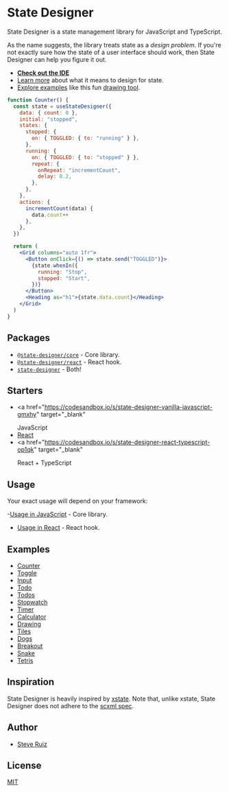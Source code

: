 # State Designer

State Designer is a state management library for JavaScript and TypeScript.

As the name suggests, the library treats state as a _design problem_. If you're not exactly sure how the state of a user interface should work, then State Designer can help you figure it out.

- [**Check out the IDE**](https://ide.state-designer.com/)
- [Learn more](/designing-state) about what it means to design for state.
- [Explore examples](https://tutorials.state-designer.com) like this fun [drawing tool](/examples/drawing/).

```jsx live=true
function Counter() {
  const state = useStateDesigner({
    data: { count: 0 },
    initial: "stopped",
    states: {
      stopped: {
        on: { TOGGLED: { to: "running" } },
      },
      running: {
        on: { TOGGLED: { to: "stopped" } },
        repeat: {
          onRepeat: "incrementCount",
          delay: 0.2,
        },
      },
    },
    actions: {
      incrementCount(data) {
        data.count++
      },
    },
  })

  return (
    <Grid columns="auto 1fr">
      <Button onClick={() => state.send("TOGGLED")}>
        {state.whenIn({
          running: "Stop",
          stopped: "Start",
        })}
      </Button>
      <Heading as="h1">{state.data.count}</Heading>
    </Grid>
  )
}
```

## Packages

- [`@state-designer/core`](https://github.com/state-designer/core) - Core library.
- [`@state-designer/react`](https://github.com/state-designer/react) - React hook.
- [`state-designer`](https://github.com/state-designer) - Both!

## Starters

- <a
    href="https://codesandbox.io/s/state-designer-vanilla-javascript-gmxhy"
    target="_blank"
  >
    JavaScript
  </a>
- <a href="https://codesandbox.io/s/state-designer-react-r0z0v" target="_blank">
    React
  </a>
- <a
    href="https://codesandbox.io/s/state-designer-react-typescript-op1qk"
    target="_blank"
  >
    React + TypeScript
  </a>

## Usage

Your exact usage will depend on your framework:

-[Usage in JavaScript](https://github.com/steveruizok/state-designer/tree/master/packages/core) - Core library.

- [Usage in React](https://github.com/steveruizok/state-designer/tree/master/packages/react) - React hook.

## Examples

- [Counter](/examples/counter)
- [Toggle](/examples/toggle)
- [Input](/examples/input)
- [Todo](/examples/todo)
- [Todos](/examples/todos)
- [Stopwatch](/examples/stopwatch)
- [Timer](/examples/timer)
- [Calculator](/examples/calculator)
- [Drawing](/examples/drawing)
- [Tiles](/examples/tiles)
- [Dogs](/examples/dogs)
- [Breakout](/examples/breakout)
- [Snake](/examples/snake)
- [Tetris](/examples/tetris)

## Inspiration

State Designer is heavily inspired by [xstate](https://github.com/davidkpiano/xstate). Note that, unlike xstate, State Designer does not adhere to the [scxml spec](https://en.wikipedia.org/wiki/SCXML).

## Author

- [Steve Ruiz](https://twitter.com/@steveruizok)

## License

[MIT](https://oss.ninja/mit/steveruizok)
